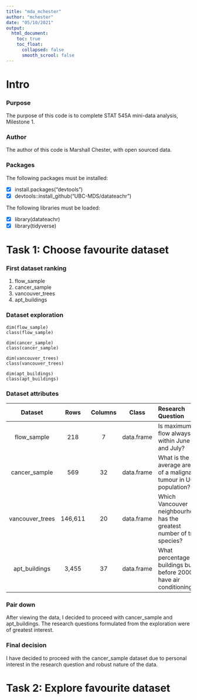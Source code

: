 ```yaml
---
title: "mda_mchester"
author: "mchester"
date: "05/10/2021"
output: 
  html_document:
    toc: true
    toc_float:
      collapsed: false
      smooth_scrool: false
---
```


# **Intro**

### **Purpose**

The purpose of this code is to complete STAT 545A mini-data analysis, Milestone 1. 

### **Author**

The author of this code is Marshall Chester, with open sourced data.

### **Packages**

The following packages must be installed:

- [x] install.packages("devtools")
- [x] devtools::install_github("UBC-MDS/datateachr")

The following libraries must be loaded:

- [x] library(datateachr)
- [x] library(tidyverse)


# **Task 1: Choose favourite dataset**


### **First dataset ranking**

1. flow_sample
2. cancer_sample
3. vancouver_trees
4. apt_buildings

### **Dataset exploration**

```
dim(flow_sample)
class(flow_sample)

dim(cancer_sample)
class(cancer_sample)

dim(vancouver_trees)
class(vancouver_trees)

dim(apt_buildings)
class(apt_buildings)

```

### **Dataset attributes**

Dataset | Rows | Columns | Class | Research Question 
:------:|:----:|:-------:|:-----:|:-----------------|
flow_sample | 218 | 7 | data.frame | Is maximum flow always within June and July?
cancer_sample | 569 | 32 | data.frame | What is the average area of a malignant tumour in UCI population?
vancouver_trees | 146,611 | 20 | data.frame | Which Vancouver neighbourhood has the greatest number of tree species?
apt_buildings | 3,455 | 37 | data.frame | What percentage of buildings built before 2000 have air conditioning?

### **Pair down**

After viewing the data, I decided to proceed with cancer_sample and apt_buildings. The research questions formulated from the exploration were of greatest interest.

### **Final decision**

I have decided to proceed with the cancer_sample dataset due to personal interest in the research question and robust nature of the data.

# **Task 2: Explore favourite dataset**